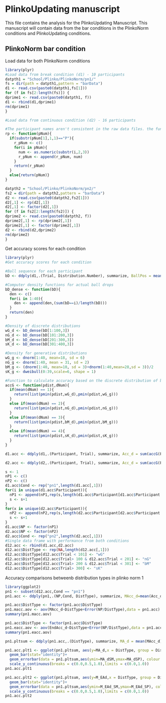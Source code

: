 # PlinkoUpdating manuscript

This file contains the analysis for the PlinkoUpdating Manuscript. This manuscript will contain data from the bar conditions in the PlinkoNorm conditions and PlinkoUpdating conditions.

## PlinkoNorm bar condition

Load data for both PlinkoNorm conditions
```r
library(plyr)
#Load data from break condition (d1) - 10 participants
datpth1 = "School/Plinko/PlinkoNorm/pn1/"
fs = dir(path = datpth1,pattern = "barData")
d1 <- read.csv(paste0(datpth1,fs[1]))
for (f in fs[2:length(fs)]) {
dprime1 <- read.csv(paste0(datpth1, f))
d1 <- rbind(d1,dprime1)
rm(dprime1)
}

#Load data from continuous condition (d2) - 16 participants

#The participant names aren't consistent in the raw data files. the function below makes corrections.
rp <- function(pNum){
  if(substr(pNum[1],1,1)=="P"){
    r_pNum <- c()
    for(i in pNum){
      num <- as.numeric(substr(i,2,3))
      r_pNum <- append(r_pNum, num)
    }
    return(r_pNum)
  }
  else{return(pNum)}
}

datpth2 = "School/Plinko/PlinkoNorm/pn2/"
fs2 = dir(path = datpth2,pattern = "barData")
d2 <- read.csv(paste0(datpth2,fs2[1]))
d2[,1] <- rp(d2[,1])
d2[,1] <- factor(d2[,1])
for (f in fs2[2:length(fs2)]) {
dprime2 <- read.csv(paste0(datpth2, f))
dprime2[,1] <- rp(dprime2[,1])
dprime2[,1] <- factor(dprime2[,1])
d2 <- rbind(d2,dprime2)
rm(dprime2)
}
```
Get accuracy scores for each condition
```r
library(plyr)
#Get accuracy scores for each condition

#Ball sequence for each participant
bD <- ddply(d1,.(Trial, Distribution.Number), summarize, BallPos = mean(as.numeric(Ball.Position)))

#Computer density functions for actual ball drops
bD_dense <- function(bD){
  den <- c()
  for(i in 1:40){
    den <- append(den,(sum(bD==i)/length(bD)))
  }
  return(den)
}

#Density of discrete distributions
wG_d <- bD_dense(bD[1:100,3])
nG_d <- bD_dense(bD[101:200,3])
bM_d <- bD_dense(bD[201:300,3])
sK_d <- bD_dense(bD[301:400,3])

#Density for generative distributions
wG_g <- dnorm(1:40, mean=18, sd = 6)
nG_g <- dnorm(1:40, mean = 31, sd = 2)
bM_g <- (dnorm(1:40, mean=10, sd = 3)+dnorm(1:40,mean=28,sd = 3))/2
sK_g <- dweibull(0:39,scale=6, shape = 1)

#Function to calculate accuracy based on the discrete distribution of ball drops and generative distributions
accG <- function(pdist,dNum){
  if(mean(dNum) == 1){
    return(list(pmin(pdist,wG_d),pmin(pdist,wG_g)))
  }
  else if(mean(dNum) == 2){
    return(list(pmin(pdist,nG_d),pmin(pdist,nG_g)))
  }
  else if(mean(dNum) == 3){
    return(list(pmin(pdist,bM_d),pmin(pdist,bM_g)))
  }
  else if(mean(dNum) == 4){
    return(list(pmin(pdist,sK_d),pmin(pdist,sK_g)))
  }
}

d1.acc <- ddply(d1,.(Participant, Trial), summarize, Acc_d = sum(accG(Participant.Slot.Estimate,Distribution.Number)[[1]]), Acc_g = sum(accG(Participant.Slot.Estimate,Distribution.Number)[[2]]))

d2.acc <- ddply(d2,.(Participant, Trial), summarize, Acc_d = sum(accG(Participant.Slot.Estimate,Distribution.Number)[[1]]), Acc_g = sum(accG(Participant.Slot.Estimate,Distribution.Number)[[2]]))

s <- 1
nP1 <- c()
nP2 <- c()
d1.acc$Cond <- rep("pn1",length(d1.acc[,1]))
for(i in unique(d1.acc$Participant)){
  nP1 <- append(nP1,rep(s,length(d1.acc$Participant[d1.acc$Participant == i])))
  s <- s+1
}
for(x in unique(d2.acc$Participant)){
  nP2 <- append(nP2,rep(s,length(d2.acc$Participant[d2.acc$Participant == x])))
  s <- s+1
}
d1.acc$NP <- factor(nP1)
d2.acc$NP <- factor(nP2)
d2.acc$Cond <- rep("pn2",length(d2.acc[,1]))
#Single data frame with performance from both conditions
d12.acc <- rbind(d1.acc,d2.acc)
d12.acc$DistType <- rep(NA,length(d12.acc[,1]))
d12.acc$DistType[d12.acc$Trial < 101] <- "wG"
d12.acc$DistType[d12.acc$Trial> 100 & d12.acc$Trial < 201] <- "nG"
d12.acc$DistType[d12.acc$Trial> 200 & d12.acc$Trial < 301] <- "bM"
d12.acc$DistType[d12.acc$Trial> 300] <- "sK"
```
Accuracy comparisons betweenb distribution types in plinko norm 1
```r
library(ggplot2)
pn1 <- subset(d12.acc,Cond == "pn1")
pn1.acc <- ddply(pn1,.(NP,Cond, DistType), summarize, MAcc_d=mean(Acc_d), MAcc_g=mean(Acc_g),EndAcc_d=tail(Acc_d,n=1),EndAcc_g=tail(Acc_g,n=1))

pn1.acc$DistType <- factor(pn1.acc$DistType)
pn1.macc.aov <- aov(MAcc_d~DistType+Error(NP/DistType),data = pn1.acc)
summary(pn1.macc.aov)

pn1.acc$DistType <- factor(pn1.acc$DistType)
pn1.eacc.aov <- aov(EndAcc_d~DistType+Error(NP/DistType),data = pn1.acc)
summary(pn1.eacc.aov)

pn1.pltsum <- ddply(pn1.acc,.(DistType), summarize, MA_d = mean(MAcc_d),MA_dSP = mean_se(MAcc_d)[[3]], MA_dSM=mean_se(MAcc_d)[[2]],MA_g = mean(MAcc_g),MA_gSP = mean_se(MAcc_g)[[3]], MA_gSM=mean_se(MAcc_g)[[2]],M_EAd = mean(EndAcc_d),M_EAd_SP = mean_se(EndAcc_d)[[3]], M_EAd_SM = mean_se(EndAcc_d)[[2]],M_EAg = mean(EndAcc_g),M_EAg_SP = mean_se(EndAcc_g)[[3]], M_EAg_SM = mean_se(EndAcc_g)[[2]])

pn1.acc.plt1 <- ggplot(pn1.pltsum, aes(y=MA_d,x = DistType, group = DistType,fill = DistType))+
  geom_bar(stat="identity")+
  geom_errorbar(data = pn1.pltsum,aes(ymin=MA_dSM,ymax=MA_dSP), colour = "black", width = .1,position = position_dodge(.9))+
  scale_y_continuous(breaks = c(0.0,0.5,1.0),limits = c(0.0,1.0))
pn1.acc.plt1

pn1.acc.plt2 <- ggplot(pn1.pltsum, aes(y=M_EAd,x = DistType, group = DistType,fill = DistType))+
  geom_bar(stat="identity")+
  geom_errorbar(data = pn1.pltsum,aes(ymin=M_EAd_SM,ymax=M_EAd_SP), colour = "black", width = .1,position = position_dodge(.9))+
  scale_y_continuous(breaks = c(0.0,0.5,1.0),limits = c(0.0,1.0))
pn1.acc.plt2

```